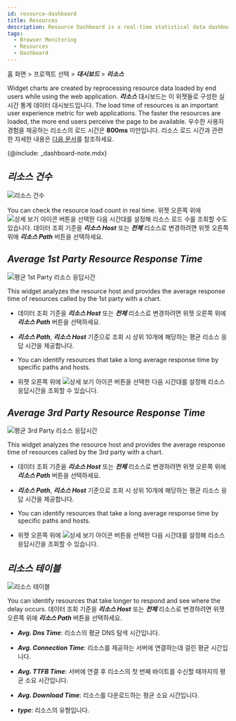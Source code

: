 ```yaml
---
id: resource-dashboard
title: Resources
description: Resource Dashboard is a real-time statistical data dashboard composed of widgets related to resource data.
tags:
  - Browser Monitoring
  - Resources
  - Dashboard
---
```


홈 화면 > 프로젝트 선택 > **_대시보드_** > **_리소스_**

Widget charts are created by reprocessing resource data loaded by end users while using the web application. **_리소스_** 대시보드는 이 위젯들로 구성한 실시간 통계 데이터 대시보드입니다. The load time of resources is an important user experience metric for web applications. The faster the resources are loaded, the more end users perceive the page to be available. 우수한 사용자 경험을 제공하는 리소스의 로드 시간은 **800ms** 미만입니다. 리소스 로드 시간과 관련한 자세한 내용은 [다음 문서](https://web.dev/ttfb/#what-is-a-good-ttfb-score)를 참조하세요.

{@include: _dashboard-note.mdx}

## **_리소스 건수_**

![리소스 건수](/img/rum-resource-count.png)

You can check the resource load count in real time. 위젯 오른쪽 위에 ![상세 보기 아이콘](/img/ico-detail-mode.svg) 버튼을 선택한 다음 시간대를 설정해 리소스 로드 수를 조회할 수도 있습니다. 데이터 조회 기준을 **_리소스 Host_** 또는 **_전체_** 리소스로 변경하려면 위젯 오른쪽 위에 **_리소스 Path_** 버튼을 선택하세요.

## **_Average 1st Party Resource Response Time_**

![평균 1st Party 리소스 응답시간](/img/rum-resource-1stparty.png)

This widget analyzes the resource host and provides the average response time of resources called by the 1st party with a chart. 

-   데이터 조회 기준을 **_리소스 Host_** 또는 **_전체_** 리소스로 변경하려면 위젯 오른쪽 위에 **_리소스 Path_** 버튼을 선택하세요.

-   **_리소스 Path_**, **_리소스 Host_** 기준으로 조회 시 상위 10개에 해당하는 평균 리소스 응답 시간을 제공합니다.

-   You can identify resources that take a long average response time by specific paths and hosts.

-   위젯 오른쪽 위에 ![상세 보기 아이콘](/img/ico-detail-mode.svg) 버튼을 선택한 다음 시간대를 설정해 리소스 응답시간을 조회할 수 있습니다.

## **_Average 3rd Party Resource Response Time_**

![평균 3rd Party 리소스 응답시간](/img/rum-resource-3rdparty.png)

This widget analyzes the resource host and provides the average response time of resources called by the 3rd party with a chart. 

-   데이터 조회 기준을 **_리소스 Host_** 또는 **_전체_** 리소스로 변경하려면 위젯 오른쪽 위에 **_리소스 Path_** 버튼을 선택하세요.

-   **_리소스 Path_**, **_리소스 Host_** 기준으로 조회 시 상위 10개에 해당하는 평균 리소스 응답 시간을 제공합니다.

-   You can identify resources that take a long average response time by specific paths and hosts.

-   위젯 오른쪽 위에 ![상세 보기 아이콘](/img/ico-detail-mode.svg) 버튼을 선택한 다음 시간대를 설정해 리소스 응답시간을 조회할 수 있습니다.

## **_리소스 테이블_**

![리소스 테이블](/img/rum-resource-table.png)

You can identify resources that take longer to respond and see where the delay occurs. 데이터 조회 기준을 **_리소스 Host_** 또는 **_전체_** 리소스로 변경하려면 위젯 오른쪽 위에 **_리소스 Path_** 버튼을 선택하세요.

-   **_Avg. Dns Time_**: 리소스의 평균 DNS 탐색 시간입니다.

-   **_Avg. Connection Time_**: 리소스를 제공하는 서버에 연결하는데 걸린 평균 시간입니다.

-   **_Avg. TTFB Time_**: 서버에 연결 후 리소스의 첫 번째 바이트를 수신할 때까지의 평균 소요 시간입니다.

-   **_Avg. Download Time_**: 리소스를 다운로드하는 평균 소요 시간입니다.

-   **_type_**: 리소스의 유형입니다.
